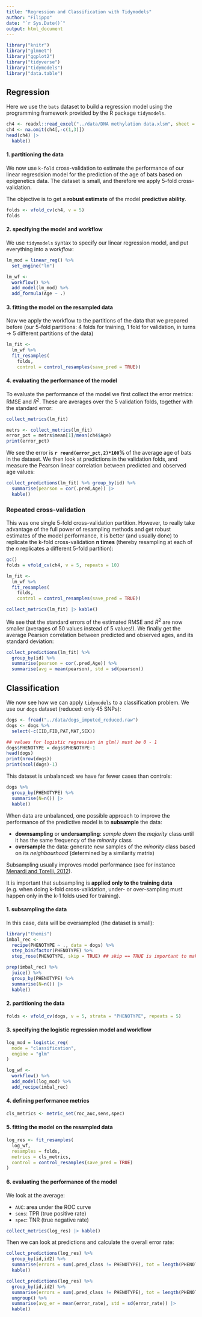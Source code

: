 ```yaml
---
title: "Regression and Classification with Tidymodels"
author: "Filippo"
date: "`r Sys.Date()`"
output: html_document
---
```


```r
library("knitr")
library("glmnet")
library("ggplot2")
library("tidyverse")
library("tidymodels")
library("data.table")
```

## Regression

Here we use the `bats` dataset to build a regression model using the programming framework provided by the R package `tidymodels`.

```r
ch4 <- readxl::read_excel("../data/DNA methylation data.xlsm", sheet = 1)
ch4 <- na.omit(ch4[,-c(1,3)])
head(ch4) |>
  kable()
```

#### 1. partitioning the data

We now use `k-fold` cross-validation to estimate the performance of our linear regresdsion model for the prediction of the age of bats based on epigenetics data. The dataset is small, and therefore we apply 5-fold cross-validation.

The objective is to get a **robust estimate** of the model **predictive ability**.

```r
folds <- vfold_cv(ch4, v = 5)
folds
```

#### 2. specifying the model and workflow

We use `tidymodels` syntax to specify our linear regression model, and put everything into a *workflow*:

```r
lm_mod = linear_reg() %>%
  set_engine("lm")

lm_wf <- 
  workflow() %>%
  add_model(lm_mod) %>%
  add_formula(Age ~ .)
```

#### 3. fitting the model on the resampled data

Now we apply the workflow to the partitions of the data that we prepared before (our 5-fold partitions: 4 folds for training, 1 fold for validation, in turns $\rightarrow$ 5 different partitions of the data)

```r
lm_fit <- 
  lm_wf %>% 
  fit_resamples(
    folds,
    control = control_resamples(save_pred = TRUE))
```

#### 4. evaluating the performance of the model

To evaluate the performance of the model we first collect the error metrics: RMSE and $R^2$. These are averages over the 5 validation folds, together with the standard error:

```r
collect_metrics(lm_fit)
```

```r
metrs <- collect_metrics(lm_fit)
error_pct = metrs$mean[1]/mean(ch4$Age)
print(error_pct)
```

We see the error is **`r round(error_pct,2)*100`%** of the average age of bats in the dataset. We then look at predictions in the validation folds, and measure the Pearson linear correlation between predicted and observed age values:

```r
collect_predictions(lm_fit) %>% group_by(id) %>% 
  summarise(pearson = cor(.pred,Age)) |>
  kable()
```

### Repeated cross-validation

This was one single 5-fold cross-validation partition. However, to really take advantage of the full power of resampling methods and get robust estimates of the model performance, it is better (and usually done) to replicate the k-fold cross-validation **n times** (thereby resampling at each of the *n* replicates a different 5-fold partition):

```r
gc()
folds = vfold_cv(ch4, v = 5, repeats = 10)
```

```r
lm_fit <- 
  lm_wf %>% 
  fit_resamples(
    folds,
    control = control_resamples(save_pred = TRUE))
```

```r
collect_metrics(lm_fit) |> kable()
```

We see that the standard errors of the estimated RMSE and $R^2$ are now smaller (averages of 50 values instead of 5 values!). We finally get the average Pearson correlation between predicted and observed ages, and its standard deviation:

```r
collect_predictions(lm_fit) %>% 
  group_by(id) %>% 
  summarise(pearson = cor(.pred,Age)) %>% 
  summarise(avg = mean(pearson), std = sd(pearson))
```

## Classification

We now see how we can apply `tidymodels` to a classification problem. We use our `dogs` dataset (reduced: only 45 SNPs):

```r
dogs <- fread("../data/dogs_imputed_reduced.raw")
dogs <- dogs %>%
  select(-c(IID,FID,PAT,MAT,SEX))

## values for logistic regression in glm() must be 0 - 1
dogs$PHENOTYPE = dogs$PHENOTYPE-1
head(dogs)
print(nrow(dogs))
print(ncol(dogs)-1)
```

This dataset is unbalanced: we have far fewer cases than controls:

```r
dogs %>%
  group_by(PHENOTYPE) %>%
  summarise(N=n()) |>
  kable()
```

When data are unbalanced, one possible approach to improve the performance of the predictive model is to **subsample** the data:

-   **downsampling** or **undersampling**: *sample down* the *majority* class until it has the same frequency of the *minority* class
-   **oversample** the data: generate new samples of the *minority* class based on its *neighbourhood* (determined by a similarity matrix)

Subsampling usually improves model performance (see for instance [Menardi and Torelli, 2012](https://link.springer.com/article/10.1007/s10618-012-0295-5)).

It is important that subsampling is **applied only to the training data** (e.g. when doing k-fold cross-validation, under- or over-sampling must happen only in the k-1 folds used for training).

#### 1. subsampling the data

In this case, data will be oversampled (the dataset is small):

```r
library("themis")
imbal_rec <- 
  recipe(PHENOTYPE ~ ., data = dogs) %>%
  step_bin2factor(PHENOTYPE) %>%
  step_rose(PHENOTYPE, skip = TRUE) ## skip == TRUE is important to make sure that subsampling happens only in the training data
```

```r
prep(imbal_rec) %>% 
  juice() %>% 
  group_by(PHENOTYPE) %>% 
  summarise(N=n()) |>
  kable()
```

#### 2. partitioning the data

```r
folds <- vfold_cv(dogs, v = 5, strata = "PHENOTYPE", repeats = 5)
```

#### 3. specifying the logistic regression model and workflow

```r
log_mod = logistic_reg(
  mode = "classification",
  engine = "glm"
)

log_wf <- 
  workflow() %>%
  add_model(log_mod) %>%
  add_recipe(imbal_rec)
```

#### 4. defining performance metrics

```r
cls_metrics <- metric_set(roc_auc,sens,spec)
```

#### 5. fitting the model on the resampled data

```r
log_res <- fit_resamples(
  log_wf, 
  resamples = folds, 
  metrics = cls_metrics,
  control = control_resamples(save_pred = TRUE)
)
```

#### 6. evaluating the performance of the model

We look at the average:

-   `AUC`: area under the ROC curve
-   `sens`: TPR (true positive rate)
-   `spec`: TNR (true negative rate)

```r
collect_metrics(log_res) |> kable()
```

Then we can look at predictions and calculate the overall error rate:

```r
collect_predictions(log_res) %>% 
  group_by(id,id2) %>% 
  summarise(errors = sum(.pred_class != PHENOTYPE), tot = length(PHENOTYPE), error_rate = errors/tot) |>
  kable()
```

```r
collect_predictions(log_res) %>% 
  group_by(id,id2) %>% 
  summarise(errors = sum(.pred_class != PHENOTYPE), tot = length(PHENOTYPE), error_rate = errors/tot) %>%
  ungroup() %>%
  summarise(avg_er = mean(error_rate), std = sd(error_rate)) |>
  kable()
```
